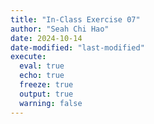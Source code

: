 ```yaml
---
title: "In-Class Exercise 07"
author: "Seah Chi Hao"
date: 2024-10-14
date-modified: "last-modified"
execute:
  eval: true
  echo: true
  freeze: true
  output: true
  warning: false
---
```



